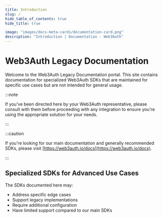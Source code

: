 ```yaml
---
title: Introduction
slug: /
hide_table_of_contents: true
hide_title: true

image: "images/docs-meta-cards/documentation-card.png"
description: "Introduction | Documentation - Web3Auth"
---
```


# Web3Auth Legacy Documentation

Welcome to the Web3Auth Legacy Documentation portal. This site contains documentation for
specialized Web3Auth SDKs that are maintained for specific use cases but are not intended for
general usage.

:::note

If you've been directed here by your Web3Auth representative, please consult with them before
proceeding with any integration to ensure you're using the appropriate solution for your needs.

:::

:::caution

If you're looking for our main documentation and generally recommended SDKs, please visit
[https://web3auth.io/docs](https://web3auth.io/docs).

:::

## Specialized SDKs for Advanced Use Cases

The SDKs documented here may:

- Address specific edge cases
- Support legacy implementations
- Require additional configuration
- Have limited support compared to our main SDKs
